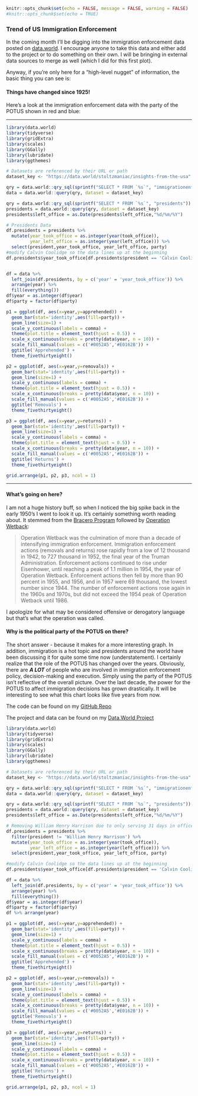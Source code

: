 
```r
knitr::opts_chunk$set(echo = FALSE, message = FALSE, warning = FALSE)
#knitr::opts_chunk$set(echo = TRUE)
```

### Trend of US Immigration Enforcement

In the coming month I'll be digging into the immigration enforcement data posted on [data.world](https://data.world/stoltzmaniac/insights-from-the-usa). I encourage anyone to take this data and either add to the project or to do something on their own. I will be bringing in external data sources to merge as well (which I did for this first plot).

Anyway, if you're only here for a "high-level nugget" of information, the basic thing you can see is:  

#### Things have changed since 1925!  

Here's a look at the immigration enforcement data with the party of the POTUS shown in red and blue:  

----

```r
library(data.world)
library(tidyverse)
library(gridExtra)
library(scales)
library(GGally)
library(lubridate)
library(ggthemes)

# Datasets are referenced by their URL or path
dataset_key <- "https://data.world/stoltzmaniac/insights-from-the-usa"

qry = data.world::qry_sql(sprintf("SELECT * FROM `%s`", "immigrationenforcement"))
data = data.world::query(qry, dataset = dataset_key)

qry = data.world::qry_sql(sprintf("SELECT * FROM `%s`", "presidents"))
presidents = data.world::query(qry, dataset = dataset_key)
presidents$left_office = as.Date(presidents$left_office,"%d/%m/%Y")

# Presidents Data
df.presidents = presidents %>%
  mutate(year_took_office = as.integer(year(took_office)),
         year_left_office = as.integer(year(left_office))) %>%
  select(president,year_took_office, year_left_office, party)
#modify Calvin Coolidge so the data lines up at the beginning
df.presidents$year_took_office[df.presidents$president == 'Calvin Coolidge'] = 1925


df = data %>%
  left_join(df.presidents, by = c('year' = 'year_took_office')) %>% 
  arrange(year) %>% 
  fill(everything())
df$year = as.integer(df$year)
df$party = factor(df$party)
```


```r
p1 = ggplot(df, aes(x=year,y=apprehended)) +
  geom_bar(stat='identity',aes(fill=party)) + 
  geom_line(size=1) + 
  scale_y_continuous(labels = comma) + 
  theme(plot.title = element_text(hjust = 0.5)) + 
  scale_x_continuous(breaks = pretty(data$year, n = 10)) + 
  scale_fill_manual(values = c('#0052A5','#E0162B')) + 
  ggtitle('Apprehended') + 
  theme_fivethirtyeight()

p2 = ggplot(df, aes(x=year,y=removals)) + 
  geom_bar(stat='identity',aes(fill=party)) + 
  geom_line(size=1) + 
  scale_y_continuous(labels = comma) + 
  theme(plot.title = element_text(hjust = 0.5)) + 
  scale_x_continuous(breaks = pretty(data$year, n = 10)) + 
  scale_fill_manual(values = c('#0052A5','#E0162B')) + 
  ggtitle('Removals') + 
  theme_fivethirtyeight()

p3 = ggplot(df, aes(x=year,y=returns)) + 
  geom_bar(stat='identity',aes(fill=party)) + 
  geom_line(size=1) + 
  scale_y_continuous(labels = comma) + 
  theme(plot.title = element_text(hjust = 0.5)) + 
  scale_x_continuous(breaks = pretty(data$year, n = 10)) + 
  scale_fill_manual(values = c('#0052A5','#E0162B')) + 
  ggtitle('Returns') + 
  theme_fivethirtyeight()

grid.arrange(p1, p2, p3, ncol = 1)

```
  
----  
  
#### What's going on here?  



I am not a huge history buff, so when I noticed the big spike back in the early 1950's I went to look it up. It's certainly something worth reading about. It stemmed from the [Bracero Program](https://en.wikipedia.org/wiki/Bracero_program) followed by [Operation Wetback](https://en.wikipedia.org/wiki/Operation_Wetback"):  



> Operation Wetback was the culmination of more than a decade of intensifying immigration enforcement. Immigration enforcement actions (removals and returns) rose rapidly from a low of 12 thousand in 1942, to 727 thousand in 1952, the final year of the Truman Administration. Enforcement actions continued to rise under Eisenhower, until reaching a peak of 1.1 million in 1954, the year of Operation Wetback. Enforcement actions then fell by more than 90 percent in 1955, and 1956, and in 1957 were 69 thousand, the lowest number since 1944. The number of enforcement actions rose again in the 1960s and 1970s, but did not exceed the 1954 peak of Operation Wetback until 1986.  



I apologize for what may be considered offensive or derogatory language but that's what the operation was called.  



#### Why is the political party of the POTUS on there?  



The short answer - because it makes for a more interesting graph. In addition, immigration is a hot topic and presidents around the world have been discussing it for quite some time now (understatement). I certainly realize that the role of the POTUS has changed over the years. Obviously, there are ***A LOT*** of people who are involved in immigration enforcement policy, decision-making and execution. Simply using the party of the POTUS isn't reflective of the overall picture. Over the last decade, the power for the POTUS to affect immigration decisions has grown drastically. It will be interesting to see what this chart looks like five years from now.  


The code can be found on my [GitHub Repo](https://github.com/stoltzmaniac/Insights-From-the-USA)  

The project and data can be found on my [Data.World Project](https://data.world/stoltzmaniac/insights-from-the-usa)  


```r
library(data.world)
library(tidyverse)
library(gridExtra)
library(scales)
library(GGally)
library(lubridate)
library(ggthemes)

# Datasets are referenced by their URL or path
dataset_key <- "https://data.world/stoltzmaniac/insights-from-the-usa"

qry = data.world::qry_sql(sprintf("SELECT * FROM `%s`", "immigrationenforcement"))
data = data.world::query(qry, dataset = dataset_key)

qry = data.world::qry_sql(sprintf("SELECT * FROM `%s`", "presidents"))
presidents = data.world::query(qry, dataset = dataset_key)
presidents$left_office = as.Date(presidents$left_office,"%d/%m/%Y")

# Removing William Henry Harrison due to only serving 31 days in office... not his fault!
df.presidents = presidents %>%
  filter(president != 'William Henry Harrison') %>%
  mutate(year_took_office = as.integer(year(took_office)),
         year_left_office = as.integer(year(left_office))) %>%
  select(president,year_took_office, year_left_office, party)

#modify Calvin Coolidge so the data lines up at the beginning
df.presidents$year_took_office[df.presidents$president == 'Calvin Coolidge'] = 1925

df = data %>%
  left_join(df.presidents, by = c('year' = 'year_took_office')) %>% 
  arrange(year) %>% 
  fill(everything())
df$year = as.integer(df$year)
df$party = factor(df$party)
df %>% arrange(year)

p1 = ggplot(df, aes(x=year,y=apprehended)) +
  geom_bar(stat='identity',aes(fill=party)) + 
  geom_line(size=1) + 
  scale_y_continuous(labels = comma) + 
  theme(plot.title = element_text(hjust = 0.5)) + 
  scale_x_continuous(breaks = pretty(data$year, n = 10)) + 
  scale_fill_manual(values = c('#0052A5','#E0162B')) + 
  ggtitle('Apprehended') + 
  theme_fivethirtyeight()

p2 = ggplot(df, aes(x=year,y=removals)) + 
  geom_bar(stat='identity',aes(fill=party)) + 
  geom_line(size=1) + 
  scale_y_continuous(labels = comma) + 
  theme(plot.title = element_text(hjust = 0.5)) + 
  scale_x_continuous(breaks = pretty(data$year, n = 10)) + 
  scale_fill_manual(values = c('#0052A5','#E0162B')) + 
  ggtitle('Removals') + 
  theme_fivethirtyeight()

p3 = ggplot(df, aes(x=year,y=returns)) + 
  geom_bar(stat='identity',aes(fill=party)) + 
  geom_line(size=1) + 
  scale_y_continuous(labels = comma) + 
  theme(plot.title = element_text(hjust = 0.5)) + 
  scale_x_continuous(breaks = pretty(data$year, n = 10)) + 
  scale_fill_manual(values = c('#0052A5','#E0162B')) + 
  ggtitle('Returns') + 
  theme_fivethirtyeight()

grid.arrange(p1, p2, p3, ncol = 1)

```

